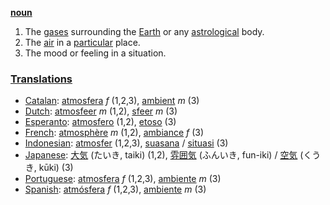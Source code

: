 '''[[noun]]'''

# The [[gas]]es surrounding the [[Earth]] or any [[astrological]] body.
# The [[air]] in a [[particular]] place.
# The mood or feeling in a situation.

===[[Translation]]s===
*[[Catalan]]: [[atmosfera]] ''f'' (1,2,3), [[ambient]] ''m'' (3)
*[[Dutch]]: [[atmosfeer]] ''m'' (1,2), [[sfeer]] ''m'' (3)
*[[Esperanto]]: [[atmosfero]] (1,2), [[etoso]] (3)
*[[French]]: [[atmosphère]] ''m'' (1,2), [[ambiance]] ''f'' (3)
*[[Indonesian]]: [[atmosfer]] (1,2,3), [[suasana]] / [[situasi]] (3)
*[[Japanese]]: [[大気]] (たいき, taiki) (1,2), [[雰囲気]] (ふんいき, fun-iki) / [[空気]] (くうき, kūki) (3)
*[[Portuguese]]: [[atmosfera]] ''f'' (1,2,3), [[ambiente]] ''m'' (3)
*[[Spanish]]: [[atmósfera]] ''f'' (1,2,3), [[ambiente]] ''m'' (3)